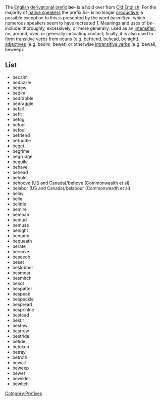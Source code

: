 {{Orphan|October 2006}} 
{{Wiktionary}}
The [[English language|English]] [[Derivation (linguistics)|derivational]] [[Prefix (linguistics)|prefix]] '''be-''' is a hold over
from [[Old English language|Old English]]. For the majority of [[native speaker]]s the prefix ''be-'' is no longer
[[productive]]; a possible exception to this is presented by the word ''besmitten'',
which numerous speakers seem to have recreated [http://www.worldwidewords.org/qa/qa-bes2.htm].
Meanings and uses of ''be-'' include: thoroughly, excessively, or more generally,
used as an [[intensifier]]; on, around, over, or generally indicating contact; finally, it is also used to form [[transitive verb]]s from [[noun]]s (e.g. befriend,
behead, benight), [[adjective]]s (e.g. bedim, bewet) or otherwise [[intransitive verb]]s (e.g. bewail, beweep).

== List ==
*becalm
*bedazzle
*bedew
*bedim
*bedrabble
*bedraggle
*befall
*befit
*befog
*befool
*befoul
*befriend
*befuddle
*beget
*begrime
*begrudge
*beguile
*behave
*behead
*behold
*behoove (US and Canada)/behove (Commonwealth et al) 
*belabor (US and Canada)/belabour (Commonwealth et al)
*belay
*belie
*belittle
*bemire
*bemoan
*bemud
*bemuse
*benight
*benumb
*bequeath
*berate
*bereave
*beseech
*beset
*beslobber
*besmear
*besmirch
*besot
*bespatter
*bespeak
*bespeckle
*bespread
*besprinkle
*bestead
*bestir
*bestow
*bestrew
*bestride
*betide
*betoken
*betray
*betroth
*bewail
*beweep
*bewet
*bewilder
*bewitch

[[Category:Prefixes]]